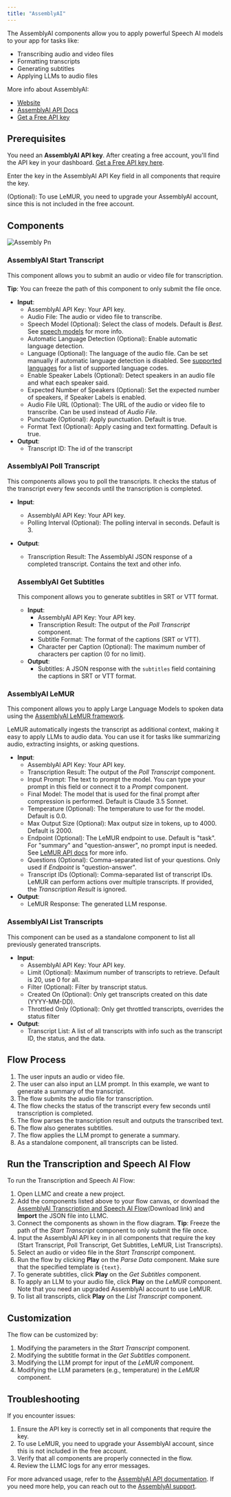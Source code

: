 ```yaml
---
title: "AssemblyAI"
---
```


The AssemblyAI components allow you to apply powerful Speech AI models to your app for tasks like:

- Transcribing audio and video files
- Formatting transcripts
- Generating subtitles
- Applying LLMs to audio files

More info about AssemblyAI:

- [Website](https://www.assemblyai.com/)
- [AssemblyAI API Docs](https://www.assemblyai.com/docs)
- [Get a Free API key](https://www.assemblyai.com/dashboard/signup)

## **Prerequisites**[**​**](https://docs.langflow.org/integrations-assemblyai#prerequisites)

You need an **AssemblyAI API key**. After creating a free account, you'll find the API key in your dashboard. [Get a Free API key here](https://www.assemblyai.com/dashboard/signup).

Enter the key in the AssemblyAI API Key field in all components that require the key.

(Optional): To use LeMUR, you need to upgrade your AssemblyAI account, since this is not included in the free account.

## **Components**[**​**](https://docs.langflow.org/integrations-assemblyai#components)

![Assembly Pn](/images/assembly.png)

### **AssemblyAI Start Transcript**[**​**](https://docs.langflow.org/integrations-assemblyai#assemblyai-start-transcript)

This component allows you to submit an audio or video file for transcription.

**Tip**: You can freeze the path of this component to only submit the file once.

- **Input**:
  - AssemblyAI API Key: Your API key.
  - Audio File: The audio or video file to transcribe.
  - Speech Model (Optional): Select the class of models. Default is _Best_. See [speech models](https://www.assemblyai.com/docs/speech-to-text/speech-recognition#select-the-speech-model-with-best-and-nano) for more info.
  - Automatic Language Detection (Optional): Enable automatic language detection.
  - Language (Optional): The language of the audio file. Can be set manually if automatic language detection is disabled. See [supported languages](https://www.assemblyai.com/docs/getting-started/supported-languages) for a list of supported language codes.
  - Enable Speaker Labels (Optional): Detect speakers in an audio file and what each speaker said.
  - Expected Number of Speakers (Optional): Set the expected number of speakers, if Speaker Labels is enabled.
  - Audio File URL (Optional): The URL of the audio or video file to transcribe. Can be used instead of _Audio File_.
  - Punctuate (Optional): Apply punctuation. Default is true.
  - Format Text (Optional): Apply casing and text formatting. Default is true.
- **Output**:
  - Transcript ID: The id of the transcript

### **AssemblyAI Poll Transcript**[**​**](https://docs.langflow.org/integrations-assemblyai#assemblyai-poll-transcript)

This components allows you to poll the transcripts. It checks the status of the transcript every few seconds until the transcription is completed.

- **Input**:
  - AssemblyAI API Key: Your API key.
  - Polling Interval (Optional): The polling interval in seconds. Default is 3.
- **Output**:
  - Transcription Result: The AssemblyAI JSON response of a completed transcript. Contains the text and other info.

  ### **AssemblyAI Get Subtitles**[**​**](https://docs.langflow.org/integrations-assemblyai#assemblyai-get-subtitles)

  This component allows you to generate subtitles in SRT or VTT format.
  - **Input**:
    - AssemblyAI API Key: Your API key.
    - Transcription Result: The output of the _Poll Transcript_ component.
    - Subtitle Format: The format of the captions (SRT or VTT).
    - Character per Caption (Optional): The maximum number of characters per caption (0 for no limit).
  - **Output**:
    - Subtitles: A JSON response with the `subtitles` field containing the captions in SRT or VTT format.

### **AssemblyAI LeMUR**[**​**](https://docs.langflow.org/integrations-assemblyai#assemblyai-lemur)

This component allows you to apply Large Language Models to spoken data using the [AssemblyAI LeMUR framework](https://www.assemblyai.com/docs/lemur).

LeMUR automatically ingests the transcript as additional context, making it easy to apply LLMs to audio data. You can use it for tasks like summarizing audio, extracting insights, or asking questions.

- **Input**:
  - AssemblyAI API Key: Your API key.
  - Transcription Result: The output of the _Poll Transcript_ component.
  - Input Prompt: The text to prompt the model. You can type your prompt in this field or connect it to a _Prompt_ component.
  - Final Model: The model that is used for the final prompt after compression is performed. Default is Claude 3.5 Sonnet.
  - Temperature (Optional): The temperature to use for the model. Default is 0.0.
  - Max Output Size (Optional): Max output size in tokens, up to 4000. Default is 2000.
  - Endpoint (Optional): The LeMUR endpoint to use. Default is "task". For "summary" and "question-answer", no prompt input is needed. See [LeMUR API docs](https://www.assemblyai.com/docs/api-reference/lemur/) for more info.
  - Questions (Optional): Comma-separated list of your questions. Only used if _Endpoint_ is "question-answer".
  - Transcript IDs (Optional): Comma-separated list of transcript IDs. LeMUR can perform actions over multiple transcripts. If provided, the _Transcription Result_ is ignored.
- **Output**:
  - LeMUR Response: The generated LLM response.

### **AssemblyAI List Transcripts**

This component can be used as a standalone component to list all previously generated transcripts.

- **Input**:
  - AssemblyAI API Key: Your API key.
  - Limit (Optional): Maximum number of transcripts to retrieve. Default is 20, use 0 for all.
  - Filter (Optional): Filter by transcript status.
  - Created On (Optional): Only get transcripts created on this date (YYYY-MM-DD).
  - Throttled Only (Optional): Only get throttled transcripts, overrides the status filter
- **Output**:
  - Transcript List: A list of all transcripts with info such as the transcript ID, the status, and the data.

## **Flow Process**

1. The user inputs an audio or video file.
2. The user can also input an LLM prompt. In this example, we want to generate a summary of the transcript.
3. The flow submits the audio file for transcription.
4. The flow checks the status of the transcript every few seconds until transcription is completed.
5. The flow parses the transcription result and outputs the transcribed text.
6. The flow also generates subtitles.
7. The flow applies the LLM prompt to generate a summary.
8. As a standalone component, all transcripts can be listed.

## **Run the Transcription and Speech AI Flow**[**​**](https://docs.langflow.org/integrations-assemblyai#run-the-transcription-and-speech-ai-flow)

To run the Transcription and Speech AI Flow:

1. Open LLMC and create a new project.
2. Add the components listed above to your flow canvas, or download the [AssemblyAI Transcription and Speech AI Flow](https://docs.langflow.org/assets/files/AssemblyAI_Flow-368be24ae9542f0b8b5253cc9d97b42f.json)(Download link) and **Import** the JSON file into LLMC.
3. Connect the components as shown in the flow diagram. **Tip**: Freeze the path of the _Start Transcript_ component to only submit the file once.
4. Input the AssemblyAI API key in in all components that require the key (Start Transcript, Poll Transcript, Get Subtitles, LeMUR, List Transcripts).
5. Select an audio or video file in the _Start Transcript_ component.
6. Run the flow by clicking **Play** on the _Parse Data_ component. Make sure that the specified template is `{text}`.
7. To generate subtitles, click **Play** on the _Get Subtitles_ component.
8. To apply an LLM to your audio file, click **Play** on the _LeMUR_ component. Note that you need an upgraded AssemblyAI account to use LeMUR.
9. To list all transcripts, click **Play** on the _List Transcript_ component.

## **Customization**

The flow can be customized by:

1. Modifying the parameters in the _Start Transcript_ component.
2. Modifying the subtitle format in the _Get Subtitles_ component.
3. Modifying the LLM prompt for input of the _LeMUR_ component.
4. Modifying the LLM parameters (e.g., temperature) in the _LeMUR_ component.

## **Troubleshooting**

If you encounter issues:

1. Ensure the API key is correctly set in all components that require the key.
2. To use LeMUR, you need to upgrade your AssemblyAI account, since this is not included in the free account.
3. Verify that all components are properly connected in the flow.
4. Review the LLMC logs for any error messages.

For more advanced usage, refer to the [AssemblyAI API documentation](https://www.assemblyai.com/docs/). If you need more help, you can reach out to the [AssemblyAI support](https://www.assemblyai.com/contact/support).